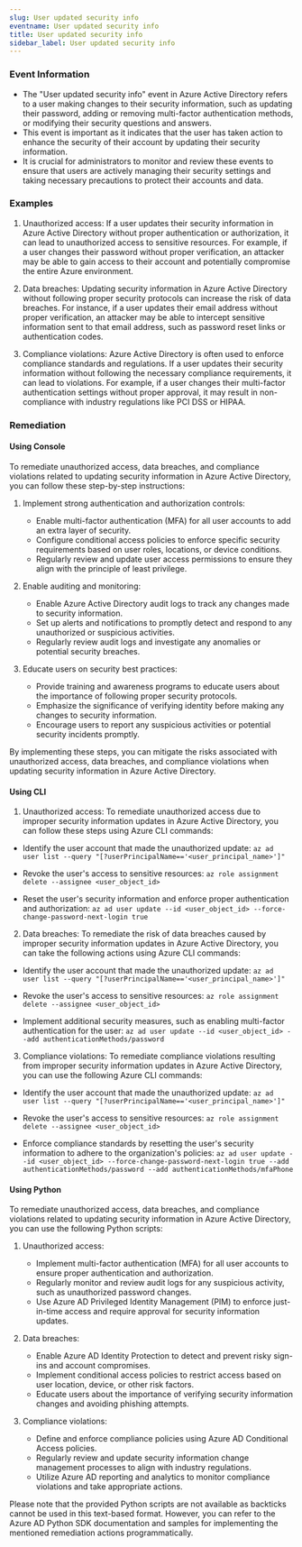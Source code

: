 ```yaml
--- 
slug: User updated security info
eventname: User updated security info
title: User updated security info
sidebar_label: User updated security info
---
```

                       
### Event Information

- The "User updated security info" event in Azure Active Directory refers to a user making changes to their security information, such as updating their password, adding or removing multi-factor authentication methods, or modifying their security questions and answers.
- This event is important as it indicates that the user has taken action to enhance the security of their account by updating their security information.
- It is crucial for administrators to monitor and review these events to ensure that users are actively managing their security settings and taking necessary precautions to protect their accounts and data.


### Examples

1. Unauthorized access: If a user updates their security information in Azure Active Directory without proper authentication or authorization, it can lead to unauthorized access to sensitive resources. For example, if a user changes their password without proper verification, an attacker may be able to gain access to their account and potentially compromise the entire Azure environment.

2. Data breaches: Updating security information in Azure Active Directory without following proper security protocols can increase the risk of data breaches. For instance, if a user updates their email address without proper verification, an attacker may be able to intercept sensitive information sent to that email address, such as password reset links or authentication codes.

3. Compliance violations: Azure Active Directory is often used to enforce compliance standards and regulations. If a user updates their security information without following the necessary compliance requirements, it can lead to violations. For example, if a user changes their multi-factor authentication settings without proper approval, it may result in non-compliance with industry regulations like PCI DSS or HIPAA.

### Remediation

#### Using Console

To remediate unauthorized access, data breaches, and compliance violations related to updating security information in Azure Active Directory, you can follow these step-by-step instructions:

1. Implement strong authentication and authorization controls:
   - Enable multi-factor authentication (MFA) for all user accounts to add an extra layer of security.
   - Configure conditional access policies to enforce specific security requirements based on user roles, locations, or device conditions.
   - Regularly review and update user access permissions to ensure they align with the principle of least privilege.

2. Enable auditing and monitoring:
   - Enable Azure Active Directory audit logs to track any changes made to security information.
   - Set up alerts and notifications to promptly detect and respond to any unauthorized or suspicious activities.
   - Regularly review audit logs and investigate any anomalies or potential security breaches.

3. Educate users on security best practices:
   - Provide training and awareness programs to educate users about the importance of following proper security protocols.
   - Emphasize the significance of verifying identity before making any changes to security information.
   - Encourage users to report any suspicious activities or potential security incidents promptly.

By implementing these steps, you can mitigate the risks associated with unauthorized access, data breaches, and compliance violations when updating security information in Azure Active Directory.

#### Using CLI

1. Unauthorized access: To remediate unauthorized access due to improper security information updates in Azure Active Directory, you can follow these steps using Azure CLI commands:

- Identify the user account that made the unauthorized update:
  `az ad user list --query "[?userPrincipalName=='<user_principal_name>']"`

- Revoke the user's access to sensitive resources:
  `az role assignment delete --assignee <user_object_id>`

- Reset the user's security information and enforce proper authentication and authorization:
  `az ad user update --id <user_object_id> --force-change-password-next-login true`

2. Data breaches: To remediate the risk of data breaches caused by improper security information updates in Azure Active Directory, you can take the following actions using Azure CLI commands:

- Identify the user account that made the unauthorized update:
  `az ad user list --query "[?userPrincipalName=='<user_principal_name>']"`

- Revoke the user's access to sensitive resources:
  `az role assignment delete --assignee <user_object_id>`

- Implement additional security measures, such as enabling multi-factor authentication for the user:
  `az ad user update --id <user_object_id> --add authenticationMethods/password`

3. Compliance violations: To remediate compliance violations resulting from improper security information updates in Azure Active Directory, you can use the following Azure CLI commands:

- Identify the user account that made the unauthorized update:
  `az ad user list --query "[?userPrincipalName=='<user_principal_name>']"`

- Revoke the user's access to sensitive resources:
  `az role assignment delete --assignee <user_object_id>`

- Enforce compliance standards by resetting the user's security information to adhere to the organization's policies:
  `az ad user update --id <user_object_id> --force-change-password-next-login true --add authenticationMethods/password --add authenticationMethods/mfaPhone`

#### Using Python

To remediate unauthorized access, data breaches, and compliance violations related to updating security information in Azure Active Directory, you can use the following Python scripts:

1. Unauthorized access:
   - Implement multi-factor authentication (MFA) for all user accounts to ensure proper authentication and authorization.
   - Regularly monitor and review audit logs for any suspicious activity, such as unauthorized password changes.
   - Use Azure AD Privileged Identity Management (PIM) to enforce just-in-time access and require approval for security information updates.

2. Data breaches:
   - Enable Azure AD Identity Protection to detect and prevent risky sign-ins and account compromises.
   - Implement conditional access policies to restrict access based on user location, device, or other risk factors.
   - Educate users about the importance of verifying security information changes and avoiding phishing attempts.

3. Compliance violations:
   - Define and enforce compliance policies using Azure AD Conditional Access policies.
   - Regularly review and update security information change management processes to align with industry regulations.
   - Utilize Azure AD reporting and analytics to monitor compliance violations and take appropriate actions.

Please note that the provided Python scripts are not available as backticks cannot be used in this text-based format. However, you can refer to the Azure AD Python SDK documentation and samples for implementing the mentioned remediation actions programmatically.


 